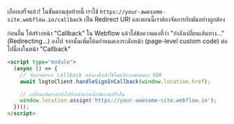 เกือบเสร็จแล้ว! ในขั้นตอนสุดท้ายนี้ เราใช้ `https://your-awesome-site.webflow.io/callback` เป็น Redirect URI และตอนนี้เราต้องจัดการกับมันอย่างถูกต้อง

ก่อนอื่น ให้สร้างหน้า "Callback" ใน Webflow แล้วใส่ข้อความคงที่ว่า "กำลังเปลี่ยนเส้นทาง..." (Redirecting...) ลงไป จากนั้นเพิ่มโค้ดกำหนดเองระดับหน้า (page-level custom code) ต่อไปนี้ลงในหน้า "Callback"

```html
<script type="module">
  (async () => {
    // จัดการตรรกะ callback หลังลงชื่อเข้าใช้โดยเรียกเมธอดของ SDK
    await logtoClient.handleSignInCallback(window.location.href);

    // เปลี่ยนเส้นทางกลับไปยังหน้าแรกเมื่อจัดการเสร็จสิ้น
    window.location.assign('https://your-awesome-site.webflow.io');
  })();
</script>
```
